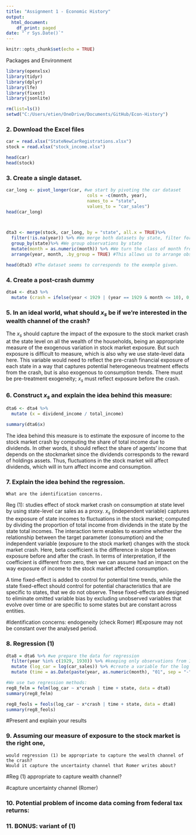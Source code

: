 ```yaml
---
title: "Assignment 1 - Economic History"
output:
  html_document:
    df_print: paged
date: "`r Sys.Date()`"
---
```


```r
knitr::opts_chunk$set(echo = TRUE)
```

Packages and Environment

```r
library(openxlsx)
library(tidyr)
library(dplyr)
library(lfe)
library(fixest)
library(jsonlite)

rm(list=ls())
setwd("C:/Users/etien/OneDrive/Documents/GitHub/Econ-History")

```

### 2.  Download the Excel files

```r
car = read.xlsx("StateNewCarRegistrations.xlsx")
stock = read.xlsx("stock_income.xlsx")

head(car)
head(stock)
```

### 3. Create a single dataset.

```r
car_long <- pivot_longer(car, #we start by pivoting the car dataset
                               cols = -c(month, year), 
                               names_to = "state", 
                               values_to = "car_sales")
head(car_long)



dta3 <- merge(stock, car_long, by = "state", all.x = TRUE)%>%
  filter(!is.na(year)) %>% #We merge both datasets by state, filter for NAs (and remove the "total" observations)
  group_by(state)%>% #We group observations by state
  mutate(month = as.numeric(month)) %>% #We turn the class of month from character to numeric
  arrange(year, month, .by_group = TRUE) #This allows us to arrange observations by year and month within state groups

head(dta3) #The dataset seems to corresponds to the exemple given.
```


### 4. Create a post-crash dummy

```r
dta4 <- dta3 %>%
  mutate (crash = ifelse(year < 1929 | (year == 1929 & month <= 10), 0, 1))
```


### 5.  In an ideal world, what should $x_s$ be if we're interested in the wealth channel of the crash?

The $x_s$ should capture the impact of the exposure to the stock market 
crash at the state level on all the wealth of the households, being an appropriate measure
of the exogenous variation in stock market exposure. But such exposure is difficult to measure,
which is also why we use state-level data here.
This variable would need to reflect the pre-crash financial exposure of each 
state in a way that captures potential heterogeneous treatment effects from 
the crash, but is also exogenous to consumption trends. There must be pre-treatment exogeneity;
 $x_s$ must reflect exposure before the crash.


### 6. Construct $x_s$ and explain the idea behind this measure:

```r
dta6 <- dta4 %>%
  mutate (x = dividend_income / total_income)

summary(dta6$x)
```

The idea behind this measure is to estimate the exposure of income to the
stock market crash  by computing the share of total income due to dividends.
In other words, it should reflect the share of agents' income that depends on 
the stockmarket since the dividends corresponds to the reward of holdings assets.
Thus, fluctuations in the stock market will affect dividends, which will in turn
affect income and consumption.


### 7. Explain the idea behind the regression.
    What are the identification concerns.

Reg (1): studies effect of stock market crash on consumption at state level by
using state-level car sales as a proxy.
$x_s$ (independent variable) captures the exposure of state incomes to 
fluctuations in the stock market; computed by dividing the proportion of total
income from dividends in the state by the state total incomes.
The interaction term enables to examine whether the relationship between the target
parameter (consumption) and the independent variable (exposure to the stock
market) changes with the stock market crash.
Here, beta coefficient is the difference in slope between exposure before and 
after the crash. In terms of interpretation, if the coefficient is different
from zero, then we can assume had an impact on the way exposure of income
to the stock market affected consumption.

A time fixed-effect is added to control for potential time trends, while the
state fixed-effect should control for potential characteristics
that are specific to states, that we do not observe.
These fixed-effects are designed to eliminate omitted variable bias by 
excluding unobserved variables that evolve over time or are specific
to some states but are constant across entities.

#Identification concerns: endogeneity (check Romer)
#Exposure may not be constant over the analysed period.



### 8. Regression (1)

```r
dta8 = dta6 %>% #we prepare the data for regression
  filter(year %in% c(1929, 1930)) %>% #keeping only observations from 1929 and 1930
  mutate (log_car = log(car_sales)) %>% #create a variable for the log of car sales
  mutate (time = as.Date(paste(year, as.numeric(month), "01", sep = "-"))) #

#We use two regression methods:
reg8_felm = felm(log_car ~ x*crash | time + state, data = dta8)
summary(reg8_felm)

reg8_feols = feols(log_car ~ x*crash | time + state, data = dta8)
summary(reg8_feols)
```

#Present and explain your results



### 9. Assuming our measure of exposure to the stock market is the right one,
    would regression (1) be appropriate to capture the wealth channel of the crash?
    Would it capture the uncertainty channel that Romer writes about?

#Reg (1) appropriate to capture wealth channel?

#capture uncertainty channel (Romer)



### 10. Potential problem of income data coming from federal tax returns:




### 11. BONUS: variant of (1)